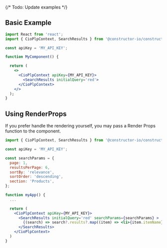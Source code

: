 
<Meta of={SearchResultsStories} />

{/* Todo: Update examples */}
## Basic Example
  ```jsx
  import React from 'react';
  import { CioPlpContext, SearchResults } from '@constructor-io/constructorio-ui-plp';

  const apiKey = 'MY_API_KEY';

  function MyComponent() {

    return (
      <>
        <CioPlpContext apiKey={MY_API_KEY}>
          <SearchResults initialQuery='red'>
        </CioPlpContext>
      </>
    );
  }
  ```


## Using RenderProps
If you prefer handle the rendering yourself, you may pass a Render Props function to the component.

```jsx
import { CioPlpContext, SearchResults } from '@constructor-io/constructorio-ui-plp'

const apiKey = 'MY_API_KEY';

const searchParams = {
  page: 1,
  resultsPerPage: 6,
  sortBy: 'relevance',
  sortOrder: 'descending',
  section: 'Products',
};

function myApp() {
  ...

  return (
    <CioPlpContext apiKey={MY_API_KEY}>
      <SearchResults initialQuery='red' searchParams={searchParams} >
        {(search) => search?.results?.map((item) => <li>{item.itemName}</li>)}
      </SearchResults>
    </CioPlpContext>
  )
}
```